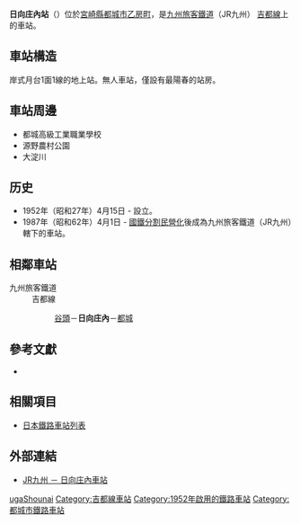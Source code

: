 {{noteTA
|T=zh-tw:日向庄內車站;zh-hk:日向庄內站;zh-cn:日向庄內站;
|1=zh-tw:日向庄內車站;zh-hk:日向庄內站;zh-cn:日向庄內站;}}
{{日本車站資訊
|公司色 = red
|文字色 = 
|站名 = 日向庄內站
|圖片 = JR Kyushu Hyuga-Shonai station.jpg
|pxl = 
|圖片說明 = 
|日文原名 = 日向庄内
|平假名 = ひゅうがしょうない
|羅馬拼音 =  Hyūga-Shōnai
|副站名 = 
|所屬公司 = [[九州旅客鐵道|九州旅客鐵道]]（JR九州）
|所屬路線 = [[吉都線|吉都線]]
|前一站 = [[谷頭站|谷頭]]
|前一站距離 = 3.0
|後一站距離 = 4.1
|後一站 =  [[都城站|都城]]
|距離 = 57.5
|起點站 = [[吉松站|吉松]]
|電報略號 = シヨ
|車站編號 = 
|停站路線數 = 
|所在地 = [[宮崎縣|宮崎縣]][[都城市|都城市]][[乙房町|乙房町]]
|車站構造 = 地面站
|月台配置 = 1面2線
|啟用年月日 = 1952年4月15日
|廢站年月日 = 
|乘客人數 = 
|上下車人次 = 51
|統計年度 = 2006
|轉車 = 
|備註 = 
|全寬備註 = 
}}
'''日向庄內站'''（{{jpn|j=日向庄内駅|kyu=|hg=ひゅうがしょうないえき|hgt=|rm=Hyūga-Shōnai eki|f=y}}）位於[[宮崎縣|宮崎縣]][[都城市|都城市]][[乙房町|乙房町]]，是[[九州旅客鐵道|九州旅客鐵道]]（JR九州）
[[吉都線|吉都線]]上的車站。

== 車站構造 ==
岸式月台1面1線的地上站。無人車站，僅設有最陽春的站房。

== 車站周邊 ==
* 都城高級工業職業學校
* 源野農村公園
* 大淀川

== 历史 ==
* 1952年（昭和27年）4月15日 - 設立。
* 1987年（昭和62年）4月1日 - [[國鐵分割民營化|國鐵分割民營化]]後成為九州旅客鐵道（JR九州）轄下的車站。

== 相鄰車站 ==
; 九州旅客鐵道
: 吉都線
:: [[谷頭站|谷頭]]－'''日向庄內'''－[[都城站|都城]]

==參考文獻==
*{{cite book
  | author = 今尾惠介
  | title = {{lang|ja|日本鉄道旅行地図帳 12号・九州}}
  | publisher = 新潮社
  | series = {{lang|ja|日本鉄道旅行地図帳}}
  | year = 2008
  | isbn = 978-4-10-790030-2
}}

==相關項目==
* [[日本鐵路車站列表|日本鐵路車站列表]]

==外部連結==
* [http://www.jrkyushu.co.jp/railway/station/1191825_1601.html JR九州 － 日向庄內車站] {{Wayback|url=http://www.jrkyushu.co.jp/railway/station/1191825_1601.html |date=20201026194913 }}{{ja}}

{{吉都線}}
{{DEFAULTSORT:Hyuga-shonai}}
[[Category:日本鐵路車站_Hyu|ugaShounai]]
[[Category:吉都線車站|Category:吉都線車站]]
[[Category:1952年啟用的鐵路車站|Category:1952年啟用的鐵路車站]]
[[Category:都城市鐵路車站|Category:都城市鐵路車站]]